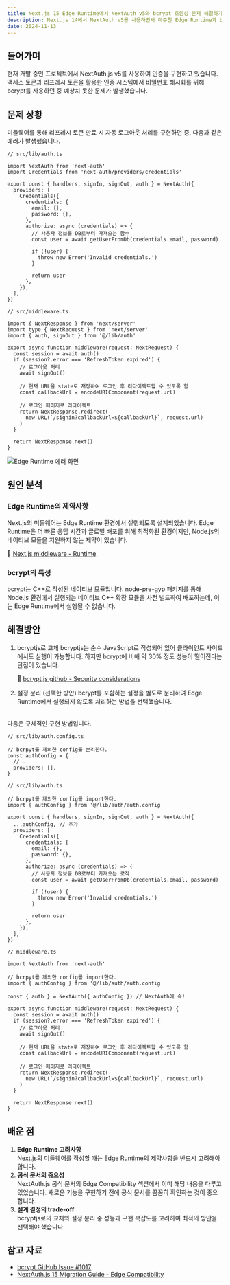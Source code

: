 ```yaml
---
title: Next.js 15 Edge Runtime에서 NextAuth v5와 bcrypt 호환성 문제 해결하기
description: Next.js 14에서 NextAuth v5를 사용하면서 마주친 Edge Runtime과 bcrypt 호환성 이슈를 해결하는 과정을 다룹니다. Node.js 네이티브 모듈의 Edge Runtime 제약사항과 이를 해결하기 위한 설정 분리 방법을 상세히 설명합니다.
date: 2024-11-13
---
```


## 들어가며

현재 개발 중인 프로젝트에서 NextAuth.js v5를 사용하여 인증을 구현하고 있습니다.  
액세스 토큰과 리프레시 토큰을 활용한 인증 시스템에서 비밀번호 해시화를 위해 bcrypt를 사용하던 중 예상치 못한 문제가 발생했습니다.

## 문제 상황

미들웨어를 통해 리프레시 토큰 만료 시 자동 로그아웃 처리를 구현하던 중, 다음과 같은 에러가 발생했습니다.

```tsx showLineNumbers
// src/lib/auth.ts

import NextAuth from 'next-auth'
import Credentials from 'next-auth/providers/credentials'

export const { handlers, signIn, signOut, auth } = NextAuth({
  providers: [
    Credentials({
      credentials: {
        email: {},
        password: {},
      },
      authorize: async (credentials) => {
        // 사용자 정보를 DB로부터 가져오는 함수
        const user = await getUserFromDb(credentials.email, password)

        if (!user) {
          throw new Error('Invalid credentials.')
        }

        return user
      },
    }),
  ],
})
```

```tsx showLineNumbers
// src/middleware.ts

import { NextResponse } from 'next/server'
import type { NextRequest } from 'next/server'
import { auth, signOut } from '@/lib/auth'

export async function middleware(request: NextRequest) {
  const session = await auth()
  if (session?.error === 'RefreshToken expired') {
    // 로그아웃 처리
    await signOut()

    // 현재 URL을 state로 저장하여 로그인 후 리다이렉트할 수 있도록 함
    const callbackUrl = encodeURIComponent(request.url)

    // 로그인 페이지로 리다이렉트
    return NextResponse.redirect(
      new URL(`/signin?callbackUrl=${callbackUrl}`, request.url)
    )
  }

  return NextResponse.next()
}
```

![Edge Runtime 에러 화면](/posts/20241113_nextauth.png)

## 원인 분석

### Edge Runtime의 제약사항

Next.js의 미들웨어는 Edge Runtime 환경에서 실행되도록 설계되었습니다. Edge Runtime은 더 빠른 응답 시간과 글로벌 배포를 위해 최적화된 환경이지만, Node.js의 네이티브 모듈을 지원하지 않는 제약이 있습니다.

🔗 <a href="https://nextjs.org/docs/app/building-your-application/routing/middleware#runtime" target="_blank" rel="noopener noreferrer">Next.js middleware - Runtime</a>

### bcrypt의 특성

bcrypt는 C++로 작성된 네이티브 모듈입니다. node-pre-gyp 패키지를 통해 Node.js 환경에서 실행되는 네이티브 C++ 확장 모듈을 사전 빌드하여 배포하는데, 이는 Edge Runtime에서 실행될 수 없습니다.

## 해결방안

1. bcryptjs로 교체
   bcryptjs는 순수 JavaScript로 작성되어 있어 클라이언트 사이드에서도 실행이 가능합니다. 하지만 bcrypt에 비해 약 30% 정도 성능이 떨어진다는 단점이 있습니다.

   🔗 <a href="https://github.com/dcodeIO/bcrypt.js?tab=readme-ov-file#security-considerations" target="_blank" rel="noopener noreferrer">bcrypt.js github - Security considerations</a>

2. 설정 분리 (선택한 방안)
   bcrypt를 포함하는 설정을 별도로 분리하여 Edge Runtime에서 실행되지 않도록 처리하는 방법을 선택했습니다.

<br />
다음은 구체적인 구현 방법입니다.

```tsx showLineNumbers
// src/lib/auth.config.ts

// bcrpyt를 제외한 config를 분리한다.
const authConfig = {
  //...
  providers: [],
}
```

```tsx showLineNumbers
// src/lib/auth.ts

// bcrpyt를 제외한 config를 import한다.
import { authConfig } from '@/lib/auth/auth.config'

export const { handlers, signIn, signOut, auth } = NextAuth({
  ...authConfig, // 추가
  providers: [
    Credentials({
      credentials: {
        email: {},
        password: {},
      },
      authorize: async (credentials) => {
        // 사용자 정보를 DB로부터 가져오는 로직
        const user = await getUserFromDb(credentials.email, password)

        if (!user) {
          throw new Error('Invalid credentials.')
        }

        return user
      },
    }),
  ],
})
```

```tsx showLineNumbers
// middleware.ts

import NextAuth from 'next-auth'

// bcrpyt를 제외한 config를 import한다.
import { authConfig } from '@/lib/auth/auth.config'

const { auth } = NextAuth({ authConfig }) // NextAuth에 쇽!

export async function middleware(request: NextRequest) {
  const session = await auth()
  if (session?.error === 'RefreshToken expired') {
    // 로그아웃 처리
    await signOut()

    // 현재 URL을 state로 저장하여 로그인 후 리다이렉트할 수 있도록 함
    const callbackUrl = encodeURIComponent(request.url)

    // 로그인 페이지로 리다이렉트
    return NextResponse.redirect(
      new URL(`/signin?callbackUrl=${callbackUrl}`, request.url)
    )
  }

  return NextResponse.next()
}
```

## 배운 점

1. **Edge Runtime 고려사항**  
   Next.js의 미들웨어를 작성할 때는 Edge Runtime의 제약사항을 반드시 고려해야 합니다.
2. **공식 문서의 중요성**  
   NextAuth.js 공식 문서의 Edge Compatibility 섹션에서 이미 해당 내용을 다루고 있었습니다. 새로운 기능을 구현하기 전에 공식 문서를 꼼꼼히 확인하는 것이 중요합니다.
3. **설계 결정의 trade-off**  
   bcryptjs로의 교체와 설정 분리 중 성능과 구현 복잡도를 고려하여 최적의 방안을 선택해야 했습니다.

## 참고 자료

- [bcrypt GitHub Issue #1017](https://github.com/kelektiv/node.bcrypt.js/issues/1017)
- [NextAuth.js 15 Migration Guide - Edge Compatibility](https://authjs.dev/getting-started/migrating-to-v5#edge-compatibility)
